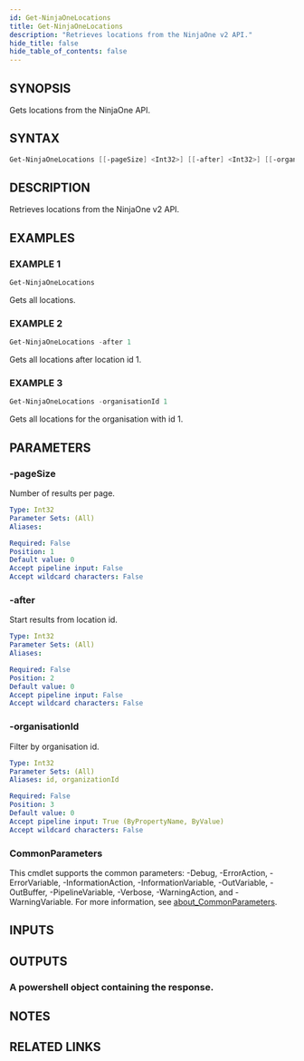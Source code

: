 ```yaml
---
id: Get-NinjaOneLocations
title: Get-NinjaOneLocations
description: "Retrieves locations from the NinjaOne v2 API."
hide_title: false
hide_table_of_contents: false
---
```


## SYNOPSIS

Gets locations from the NinjaOne API.

## SYNTAX

```powershell
Get-NinjaOneLocations [[-pageSize] <Int32>] [[-after] <Int32>] [[-organisationId] <Int32>] [<CommonParameters>]
```

## DESCRIPTION

Retrieves locations from the NinjaOne v2 API.

## EXAMPLES

### EXAMPLE 1

```powershell
Get-NinjaOneLocations
```

Gets all locations.

### EXAMPLE 2

```powershell
Get-NinjaOneLocations -after 1
```

Gets all locations after location id 1.

### EXAMPLE 3

```powershell
Get-NinjaOneLocations -organisationId 1
```

Gets all locations for the organisation with id 1.

## PARAMETERS

### -pageSize

Number of results per page.

```yaml
Type: Int32
Parameter Sets: (All)
Aliases:

Required: False
Position: 1
Default value: 0
Accept pipeline input: False
Accept wildcard characters: False
```

### -after

Start results from location id.

```yaml
Type: Int32
Parameter Sets: (All)
Aliases:

Required: False
Position: 2
Default value: 0
Accept pipeline input: False
Accept wildcard characters: False
```

### -organisationId

Filter by organisation id.

```yaml
Type: Int32
Parameter Sets: (All)
Aliases: id, organizationId

Required: False
Position: 3
Default value: 0
Accept pipeline input: True (ByPropertyName, ByValue)
Accept wildcard characters: False
```

### CommonParameters

This cmdlet supports the common parameters: -Debug, -ErrorAction, -ErrorVariable, -InformationAction, -InformationVariable, -OutVariable, -OutBuffer, -PipelineVariable, -Verbose, -WarningAction, and -WarningVariable. For more information, see [about_CommonParameters](http://go.microsoft.com/fwlink/?LinkID=113216).

## INPUTS

## OUTPUTS

### A powershell object containing the response.

## NOTES

## RELATED LINKS

